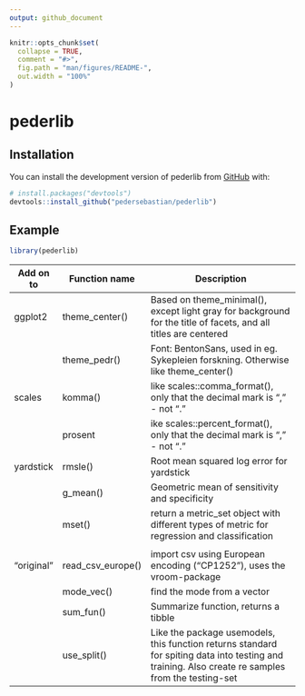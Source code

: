 ```yaml
---
output: github_document
---
```


<!-- README.md is generated from README.Rmd. Please edit that file -->

```r
knitr::opts_chunk$set(
  collapse = TRUE,
  comment = "#>",
  fig.path = "man/figures/README-",
  out.width = "100%"
)
```

# pederlib

<!-- badges: start -->

<!-- badges: end -->

## Installation

You can install the development version of pederlib from [GitHub](https://github.com/) with:

``` r
# install.packages("devtools")
devtools::install_github("pedersebastian/pederlib")
```

## Example


```r
library(pederlib)

```

| Add on to  | Function name     | Description                                                                                                                                        |
|------------|-------------------|----------------------------------------------------------------------------------------------------------------------------------------------------|
| ggplot2    | theme_center()    | Based on theme_minimal(), except light gray for background for the title of facets, and all titles are centered                                    |
|            | theme_pedr()      | Font: BentonSans, used in eg. Sykepleien forskning. Otherwise like theme_center()                                                                  |
| scales     | komma()           | like scales::comma_format(), only that the decimal mark is "," - not "."                                                                           |
|            | prosent           | ike scales::percent_format(), only that the decimal mark is "," - not "."                                                                          |
| yardstick  | rmsle()           | Root mean squared log error for yardstick                                                                                                          |
|            | g_mean()          | Geometric mean of sensitivity and specificity                                                                                                      |
|            | mset()            | return a metric_set object with different types of metric for regression and classification                                                        |
|            |                   |                                                                                                                                                    |
| "original" | read_csv_europe() | import csv using European encoding ("CP1252"), uses the vroom-package                                                                              |
|            | mode_vec()        | find the mode from a vector                                                                                                                        |
|            | sum_fun()         | Summarize function, returns a tibble                                                                                                               |
|            | use_split()       | Like the package usemodels, this function returns standard for spiting data into testing and training. Also create re samples from the testing-set |


